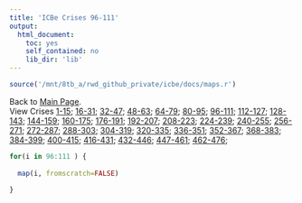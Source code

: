 ```yaml
---
title: 'ICBe Crises 96-111'
output:
  html_document:
    toc: yes
    self_contained: no
    lib_dir: 'lib'
---
```


<style>
    body .main-container {
        max-width: 1500px;
    }
</style>


```r
source('/mnt/8tb_a/rwd_github_private/icbe/docs/maps.r')
```



Back to [Main Page](/icbe/index.html).    
View Crises 
[1-15](ICBe_Website_Cases_1to15.html);
[16-31](ICBe_Website_Cases_16to31.html);
[32-47](ICBe_Website_Cases_32to47.html);
[48-63](ICBe_Website_Cases_48to63.html);
[64-79](ICBe_Website_Cases_64to79.html);
[80-95](ICBe_Website_Cases_80to95.html);
[96-111](ICBe_Website_Cases_96to111.html);
[112-127](ICBe_Website_Cases_112to127.html);
[128-143](ICBe_Website_Cases_128to143.html);
[144-159](ICBe_Website_Cases_144to159.html);
[160-175](ICBe_Website_Cases_160to175.html);
[176-191](ICBe_Website_Cases_176to191.html);
[192-207](ICBe_Website_Cases_192to207.html);
[208-223](ICBe_Website_Cases_208to223.html);
[224-239](ICBe_Website_Cases_224to239.html);
[240-255](ICBe_Website_Cases_240to255.html);
[256-271](ICBe_Website_Cases_256to271.html);
[272-287](ICBe_Website_Cases_272to287.html);
[288-303](ICBe_Website_Cases_288to303.html);
[304-319](ICBe_Website_Cases_304to319.html);
[320-335](ICBe_Website_Cases_320to335.html);
[336-351](ICBe_Website_Cases_336to351.html);
[352-367](ICBe_Website_Cases_352to367.html);
[368-383](ICBe_Website_Cases_368to383.html);
[384-399](ICBe_Website_Cases_384to399.html);
[400-415](ICBe_Website_Cases_400to415.html);
[416-431](ICBe_Website_Cases_416to431.html);
[432-446](ICBe_Website_Cases_432to446.html);
[447-461](ICBe_Website_Cases_447to461.html);
[462-476](ICBe_Website_Cases_462to476.html);


```r

for(i in 96:111 ) { 
  
  map(i, fromscratch=FALSE)

}

```
